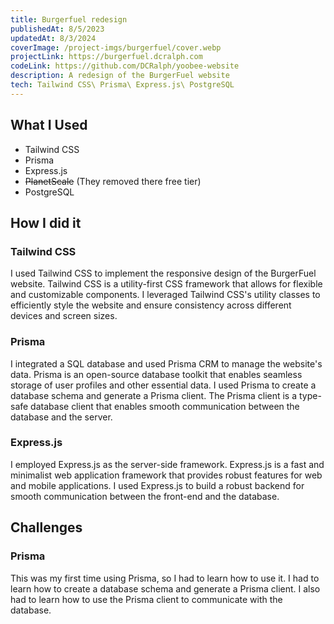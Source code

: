 ```yaml
---
title: Burgerfuel redesign
publishedAt: 8/5/2023
updatedAt: 8/3/2024
coverImage: /project-imgs/burgerfuel/cover.webp
projectLink: https://burgerfuel.dcralph.com
codeLink: https://github.com/DCRalph/yoobee-website
description: A redesign of the BurgerFuel website
tech: Tailwind CSS\ Prisma\ Express.js\ PostgreSQL
---
```


## What I Used

- Tailwind CSS
- Prisma
- Express.js
- ~~PlanetScale~~ (They removed there free tier)
- PostgreSQL

## How I did it

### Tailwind CSS

I used Tailwind CSS to implement the responsive design of the BurgerFuel website. Tailwind CSS is a utility-first CSS framework that allows for flexible and customizable components. I leveraged Tailwind CSS's utility classes to efficiently style the website and ensure consistency across different devices and screen sizes.

### Prisma

I integrated a SQL database and used Prisma CRM to manage the website's data. Prisma is an open-source database toolkit that enables seamless storage of user profiles and other essential data. I used Prisma to create a database schema and generate a Prisma client. The Prisma client is a type-safe database client that enables smooth communication between the database and the server.

### Express.js

I employed Express.js as the server-side framework. Express.js is a fast and minimalist web application framework that provides robust features for web and mobile applications. I used Express.js to build a robust backend for smooth communication between the front-end and the database.

## Challenges

### Prisma

This was my first time using Prisma, so I had to learn how to use it. I had to learn how to create a database schema and generate a Prisma client. I also had to learn how to use the Prisma client to communicate with the database.
